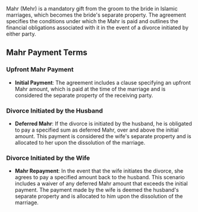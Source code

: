 Mahr (Mehr) is a mandatory gift from the groom to the bride in Islamic marriages, which becomes the bride's separate property. The agreement specifies the conditions under which the Mahr is paid and outlines the financial obligations associated with it in the event of a divorce initiated by either party.

## Mahr Payment Terms

### Upfront Mahr Payment

- **Initial Payment**: The agreement includes a clause specifying an upfront Mahr amount, which is paid at the time of the marriage and is considered the separate property of the receiving party.

### Divorce Initiated by the Husband

- **Deferred Mahr**: If the divorce is initiated by the husband, he is obligated to pay a specified sum as deferred Mahr, over and above the initial amount. This payment is considered the wife's separate property and is allocated to her upon the dissolution of the marriage.

### Divorce Initiated by the Wife

- **Mahr Repayment**: In the event that the wife initiates the divorce, she agrees to pay a specified amount back to the husband. This scenario includes a waiver of any deferred Mahr amount that exceeds the initial payment. The payment made by the wife is deemed the husband's separate property and is allocated to him upon the dissolution of the marriage.
